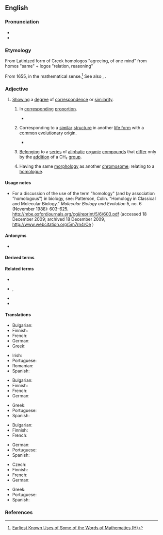==English==

===Pronunciation===
* {{IPA|en|/həˈmɒləɡəs/}}
* {{audio|en|en-us-homologous.ogg|Audio (US)}}

===Etymology===
From Latinized form of Greek homologos "agreeing, of one mind" from homos "same" + logos "relation, reasoning"

From 1655, in the mathematical sense.<ref>[http://jeff560.tripod.com/h.html Earliest Known Uses of Some of the Words of Mathematics (H)]</ref> See also {{m|en|homolog}}, {{m|en|homologue}}. {{rfe|en}}

===Adjective===
{{en-adj}}

# [[show#Verb|Showing]] a [[degree]] of [[correspondence]] or [[similarity]].
## {{lb|en|mathematics}} In [[corresponding#Adjective|corresponding]] [[proportion#Noun|proportion]].
##* {{RQ:Stanley History of Philosophy|volume=I|section=[[w:Thales of Miletus|Thales]]|chapter=VII|chaptername=Of His Geometry|page=18|passage=Of equiangle triangles, the ſides that are about equall angles are proportionall, and the ſides that ſubtend the equall angles are '''homologous'''.}}
## {{lb|en|biology}} Corresponding to a [[similar]] [[structure#Noun|structure]] in another [[life form]] with a [[common#Adjective|common]] [[evolutionary]] [[origin]].
##: {{ux|en|Flippers and hands are '''homologous''' structures.}}
##* {{RQ:Schuster Hepaticae|volume=V|page=4|text=Lobules, '''homologous''' in structure, recur again only in the Gondwanalandic families Lepidolaenaceae and Jubulopsidaceae thus in the Lepidolaenineae.}}
## {{lb|en|chemistry}} [[belong|Belonging]] to a [[series]] of [[aliphatic]] [[organic]] [[compound#Noun|compounds]] that [[differ]] only by the [[addition]] of a CH₂ [[group#Noun|group]].
## {{lb|en|genetics}} Having the same [[morphology]] as another [[chromosome]]; relating to a [[homologue]].

====Usage notes====
* {{lb|en|biology}} For a discussion of the use of the term "homology" (and by association "homologous") in biology, see: Patterson, Colin. "Homology in Classical and Molecular Biology." ''Molecular Biology and Evolution'' 5, no. 6 (November 1988): 603&ndash;625. http://mbe.oxfordjournals.org/cgi/reprint/5/6/603.pdf (accessed 18 December 2009; archived 18 December 2009, http://www.webcitation.org/5m7rn4rCe )

====Antonyms====
* {{l|en|heterologous}}

====Derived terms====
{{col2|en
|cohomologous
|homologisation
|homologous blood donation
|homologously
|homologous pair
|homologous recombination
|homologous series
|microhomologous
|nonhomologous
}}

====Related terms====
* {{l|en|autologous}}
* {{l|en|homolog}}, {{l|en|homologue}}
* {{l|en|homologize}}
* {{l|en|homology}}

====Translations====
{{trans-top|showing a degree of correspondence}}
* Bulgarian: {{t+|bg|съответен}}
* Finnish: {{t+|fi|samankaltainen}}
* French: {{t+|fr|homologue|m|f}}
* German: {{t+|de|homolog}}
* Greek: {{t+|el|ομόλογος|m}}
{{trans-mid}}
* Irish: {{t-check|ga|homalógach}}
* Portuguese: {{t+|pt|homólogo}}
* Romanian: {{t+|ro|omolog|m}}
* Spanish: {{t+|es|homólogo}}
{{trans-bottom}}

{{trans-top|(biology) corresponding to a similar structure in another life form}}
* Bulgarian: {{t|bg|хомоложен}}
* Finnish: {{t|fi|homologinen}}
* French: {{t+|fr|homologue|m|f}}
* German: {{t+|de|homolog}}
{{trans-mid}}
* Greek: {{t+|el|ομόλογος|m}}
* Portuguese: {{t+|pt|homólogo}}
* Spanish: {{t+|es|homólogo}}
{{trans-bottom}}

{{trans-top|(chemistry) belonging to a series of aliphatic organic compounds}}
* Bulgarian: {{t|bg|хомоложен}}
* Finnish: {{t|fi|homologinen}}
* French: {{t+|fr|homologue|m|f}}
{{trans-mid}}
* German: {{t+|de|homolog}}
* Portuguese: {{t+|pt|homólogo|m}}
* Spanish: {{t+|es|homólogo}}
{{trans-bottom}}

{{trans-top|(genetics) having the same morphology as another chromosome}}
* Czech: {{t|cs|homologní}}
* Finnish: {{t|fi|homologinen}}
* French: {{t+|fr|homologue|m|f}}
* German: {{t+|de|homolog}}
{{trans-mid}}
* Greek: {{t+|el|ομόλογος|m}}
* Portuguese: {{t+|pt|homólogo|m}}
* Spanish: {{t+|es|homólogo}}
{{trans-bottom}}

===References===
<references />